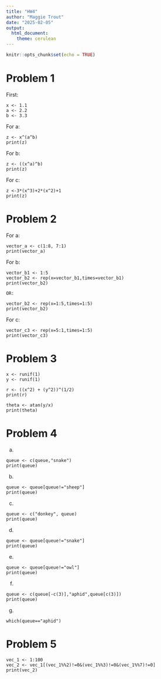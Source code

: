 ```yaml
---
title: "HW4"
author: "Maggie Trout"
date: "2025-02-05"
output: 
  html_document: 
    theme: cerulean
---
```


```r
knitr::opts_chunk$set(echo = TRUE)
```

# Problem 1

First:
```
x <- 1.1
a <- 2.2
b <- 3.3
```
For a:
```
z <- x^(a^b)
print(z)
```

For b:
```
z <- ((x^a)^b)
print(z)
```

For c:

```
z <-3*(x^3)+2*(x^2)+1
print(z)
```

# Problem 2

For a:
```
vector_a <- c(1:8, 7:1)
print(vector_a)
```

For b:
```
vector_b1 <- 1:5
vector_b2 <- rep(x=vector_b1,times=vector_b1)
print(vector_b2)

OR:

vector_b2 <- rep(x=1:5,times=1:5)
print(vector_b2)
```
For c:
```
vector_c3 <- rep(x=5:1,times=1:5)
print(vector_c3)
```
# Problem 3
```
x <- runif(1)
y <- runif(1)

r <- ((x^2) + (y^2))^(1/2)
print(r)

theta <- atan(y/x)
print(theta)
```

# Problem 4

a.
```
queue <- c(queue,"snake")  
print(queue)
```

b.
```
queue <- queue[queue!="sheep"]
print(queue)
```

c.
```
queue <- c("donkey", queue)
print(queue)
```

d.
```
queue <- queue[queue!="snake"]
print(queue)
```
e.
```
queue <- queue[queue!="owl"]
print(queue) 
```
f.
```
queue <- c(queue[-c(3)],"aphid",queue[c(3)])
print(queue)
```
g.
```
which(queue=="aphid")
```

# Problem 5
```
vec_1 <- 1:100
vec_2 <- vec_1[(vec_1%%2)!=0&(vec_1%%3)!=0&(vec_1%%7)!=0]
print(vec_2)
```
